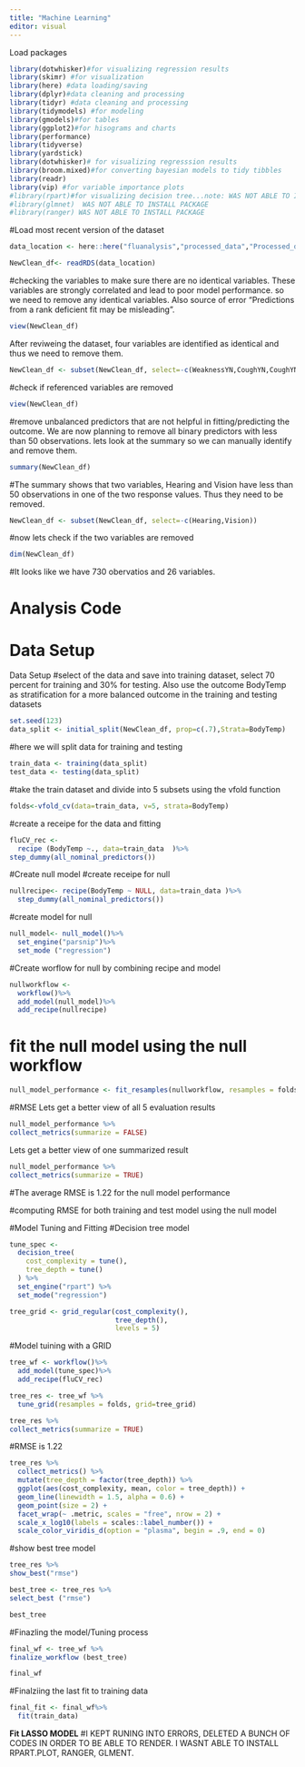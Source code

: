 ```yaml
---
title: "Machine Learning"
editor: visual
---
```


Load packages

```r
library(dotwhisker)#for visualizing regression results 
library(skimr) #for visualization
library(here) #data loading/saving
library(dplyr)#data cleaning and processing
library(tidyr) #data cleaning and processing
library(tidymodels) #for modeling
library(gmodels)#for tables
library(ggplot2)#for hisograms and charts
library(performance)
library(tidyverse)
library(yardstick)
library(dotwhisker)# for visualizing regresssion results
library(broom.mixed)#for converting bayesian models to tidy tibbles
library(readr)
library(vip) #for variable importance plots
#library(rpart)#for visualizing decision tree...note: WAS NOT ABLE TO INSTALL PACKAGE 
#library(glmnet)  WAS NOT ABLE TO INSTALL PACKAGE 
#library(ranger) WAS NOT ABLE TO INSTALL PACKAGE 
```

#Load most recent version of the dataset

```r
data_location <- here::here("fluanalysis","processed_data","Processed_data.RDS")
```

```r
NewClean_df<- readRDS(data_location)
```

#checking the variables to make sure there are no identical variables. These variables are strongly correlated and lead to poor model performance. so we need to remove any identical variables. Also source of error "Predictions from a rank deficient fit may be misleading".

```r
view(NewClean_df)
```

After reviweing the dataset, four variables are identified as identical and thus we need to remove them.

```r
NewClean_df <- subset(NewClean_df, select=-c(WeaknessYN,CoughYN,CoughYN2,MyalgiaYN))
```

#check if referenced variables are removed

```r
view(NewClean_df)
```

#remove unbalanced predictors that are not helpful in fitting/predicting the outcome. We are now planning to remove all binary predictors with less than 50 observations. lets look at the summary so we can manually identify and remove them.

```r
summary(NewClean_df)
```

#The summary shows that two variables, Hearing and Vision have less than 50 observations in one of the two response values. Thus they need to be removed.

```r
NewClean_df <- subset(NewClean_df, select=-c(Hearing,Vision))
```

#now lets check if the two variables are removed

```r
dim(NewClean_df)

```

#It looks like we have 730 obervatios and 26 variables.

# Analysis Code

# Data Setup

Data Setup #select of the data and save into training dataset, select 70 percent for training and 30% for testing. Also use the outcome BodyTemp as stratification for a more balanced outcome in the training and testing datasets

```r
set.seed(123)
data_split <- initial_split(NewClean_df, prop=c(.7),Strata=BodyTemp)
```

#here we will split data for training and testing

```r
train_data <- training(data_split)
test_data <- testing(data_split)
```

#take the train dataset and divide into 5 subsets using the vfold function

```r
folds<-vfold_cv(data=train_data, v=5, strata=BodyTemp)
```

#create a receipe for the data and fitting
```r
fluCV_rec <-
  recipe (BodyTemp ~., data=train_data  )%>%
step_dummy(all_nominal_predictors())
```
#Create null model
#create receipe for null 
```r
nullrecipe<- recipe(BodyTemp ~ NULL, data=train_data )%>%
  step_dummy(all_nominal_predictors())
```
#create model for null
```r
null_model<- null_model()%>%
  set_engine("parsnip")%>%
  set_mode ("regression")

```
#Create worflow for null by combining recipe and model
```r
nullworkflow <- 
  workflow()%>%
  add_model(null_model)%>%
  add_recipe(nullrecipe)
```
# fit the null model using the null workflow
```r
null_model_performance <- fit_resamples(nullworkflow, resamples = folds)
```
#RMSE Lets get a better view of all 5 evaluation results

```r
null_model_performance %>%
collect_metrics(summarize = FALSE)
```

Lets get a better view of one summarized result

```r
null_model_performance %>%
collect_metrics(summarize = TRUE)
```

#The average RMSE is 1.22 for the null model performance 

#computing RMSE for both training and test model using the null model


#Model Tuning and Fitting
#Decision tree model 

```r
tune_spec <- 
  decision_tree(
    cost_complexity = tune(),
    tree_depth = tune()
  ) %>% 
  set_engine("rpart") %>% 
  set_mode("regression")
```

```r
tree_grid <- grid_regular(cost_complexity(),
                          tree_depth(),
                          levels = 5)
```
#Model tuining with a GRID
```r
tree_wf <- workflow()%>%
  add_model(tune_spec)%>%
  add_recipe(fluCV_rec)
```

```r
tree_res <- tree_wf %>%
  tune_grid(resamples = folds, grid=tree_grid)
```

```r
tree_res %>%
collect_metrics(summarize = TRUE)
```

#RMSE is 1.22

```r
tree_res %>%
  collect_metrics() %>%
  mutate(tree_depth = factor(tree_depth)) %>%
  ggplot(aes(cost_complexity, mean, color = tree_depth)) +
  geom_line(linewidth = 1.5, alpha = 0.6) +
  geom_point(size = 2) +
  facet_wrap(~ .metric, scales = "free", nrow = 2) +
  scale_x_log10(labels = scales::label_number()) +
  scale_color_viridis_d(option = "plasma", begin = .9, end = 0)

```

#show best tree model 

```r
tree_res %>%
show_best("rmse")
```

```r
best_tree <- tree_res %>% 
select_best ("rmse")
```

```r
best_tree
```

#Finazling the model/Tuning process
```r
final_wf <- tree_wf %>%
finalize_workflow (best_tree)
```

```r
final_wf
```
 
#Finalziing the last fit to training data 
```r
final_fit <- final_wf%>%
  fit(train_data)
```


**Fit LASSO MODEL**
#I KEPT RUNING INTO ERRORS, DELETED A BUNCH OF CODES IN ORDER TO BE ABLE TO RENDER. I WASNT ABLE TO INSTALL RPART.PLOT, RANGER, GLMENT. 


